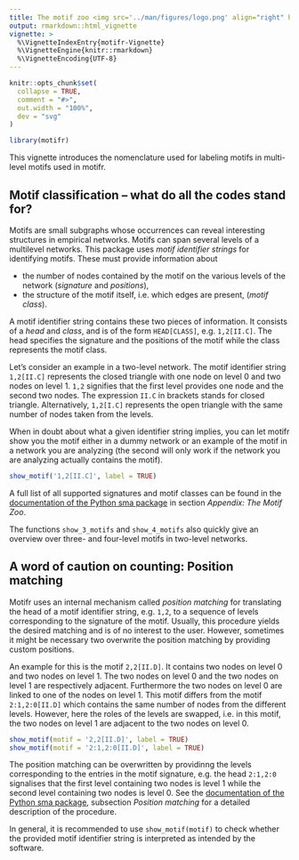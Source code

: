 ```yaml
---
title: The motif zoo <img src='../man/figures/logo.png' align="right" height="139" />
output: rmarkdown::html_vignette
vignette: >
  %\VignetteIndexEntry{motifr-Vignette}
  %\VignetteEngine{knitr::rmarkdown}
  %\VignetteEncoding{UTF-8}
---
```


```r
knitr::opts_chunk$set(
  collapse = TRUE,
  comment = "#>",
  out.width = "100%",
  dev = "svg"
)
```

```r
library(motifr)
```

This vignette introduces the nomenclature used for labeling motifs in multi-level motifs used in motifr.

## Motif classification – what do all the codes stand for?

Motifs are small subgraphs whose occurrences can reveal interesting structures in empirical networks. Motifs can span several levels of a multilevel networks. This package uses *motif identifier strings* for identifying motifs. These must provide information about

- the number of nodes contained by the motif on the various levels of the network (*signature* and *positions*),
- the structure of the motif itself, i.e. which edges are present, (*motif class*).

A motif identifier string contains these two pieces of information. It consists of a *head* and *class*, and is of the form ``HEAD[CLASS]``, e.g. ``1,2[II.C]``. The head specifies the signature and the positions of the motif while the class represents the motif class.

Let's consider an example in a two-level network. The motif identifier string ``1,2[II.C]`` represents the closed triangle with one node on level 0 and two nodes on level 1. ``1,2`` signifies that the first level provides one node and the second two nodes. The expression ``II.C`` in brackets stands for closed triangle. Alternatively, ``1,2[I.C]`` represents the open triangle with the same number of nodes taken from the levels.

When in doubt about what a given identifier string implies, you can let motifr show you the motif either in a dummy network or an example of the motif in a network you are analyzing (the second will only work if the network you are analyzing actually contains the motif).

```r
show_motif('1,2[II.C]', label = TRUE)
```

A full list of all supported signatures and motif classes can be found in the [documentation of the Python sma package](https://gitlab.com/t.seppelt/sesmotifanalyser/raw/master/doc/_build/latex/SESMotifAnalyser.pdf?inline=false) in section *Appendix: The Motif Zoo*.

The functions ```show_3_motifs``` and ```show_4_motifs``` also quickly give an overview over three- and four-level motifs in two-level networks.

## A word of caution on counting: Position matching

Motifr uses an internal mechanism called *position matching* for translating the head of a motif identifier string, e.g. ``1,2``, to a sequence of levels corresponding to the signature of the motif. Usually, this procedure yields the desired matching and is of no interest to the user. However, sometimes it might be necessary two overwrite the position matching by providing custom positions. 

An example for this is the motif ``2,2[II.D]``. It contains two nodes on level 0 and two nodes on level 1. The two nodes on level 0 and the two nodes on level 1 are respectively adjacent. Furthermore the two nodes on level 0 are linked to one of the nodes on level 1. This motif differs from the motif ``2:1,2:0[II.D]`` which contains the same number of nodes from the different levels. However, here the roles of the levels are swapped, i.e. in this motif, the two nodes on level 1 are adjacent to the two nodes on level 0.

```r
show_motif(motif = '2,2[II.D]', label = TRUE)
show_motif(motif = '2:1,2:0[II.D]', label = TRUE)
```

The position matching can be overwritten by providinng the levels corresponding to the entries in the motif signature, e.g. the head ``2:1,2:0`` signalises that the first level containing two nodes is level 1 while the second level containing two nodes is level 0. See the [documentation of the Python sma package](https://gitlab.com/t.seppelt/sesmotifanalyser/raw/master/doc/_build/latex/SESMotifAnalyser.pdf?inline=false), subsection *Position matching* for a detailed description of the procedure.

In general, it is recommended to use ``show_motif(motif)`` to check whether the provided motif identifier string is interpreted as intended by the software.
